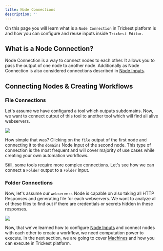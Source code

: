 ```yaml
---
title: Node Connections
description: ''
---
```


On this page you will learn what is a `Node Connection` in Trickest platform is and how you can configure and reuse inputs inside `Trickest Editor`. 

## What is a Node Connection?

Node Connection is a way to connect nodes to each other. It allows you to pass the output of one node to another node. Additionally as Node Connection is also considered connections described in [Node Inputs](node-inputs).

## Connecting Nodes & Creating Workflows

### File Connections

Let's assume we have configured a tool which outputs subdomains. Now, we want to connect output of this tool to another tool which will find all alive webservers.

<Frame caption="Trickest Tool with File Node connected to `list parameter`">
  <img src="/images/node-file-connection.gif" />
</Frame>

How simple that was? Clicking on the `file` output of the first node and connecting it to the `domains` Node Input of the second node. This type of connection is the most frequent and will cover majority of use cases while creating your own automation workflows.

Still, some tools require more complex connections. Let's see how we can connect a `Folder` output to a `Folder` input.

### Folder Connections

Now, let's assume our `webservers` Node is capable on also taking all HTTP Responses and generating file for each webservers. We want to analyze all of these files to find out if there are credentials or secrets hidden in these responses.

<Frame caption="Trickest Tools with Folder Inputs connected with each other">
  <img src="/images/folder-connections.png" />
</Frame>

Now, that we've learned how to configure [Node Inputs](node-inputs) and connect nodes with each other to create a workflow, we need computation power to execute. In the next section, we are going to cover [Machines](machines/overview) and how you can execute in Trickest platform.